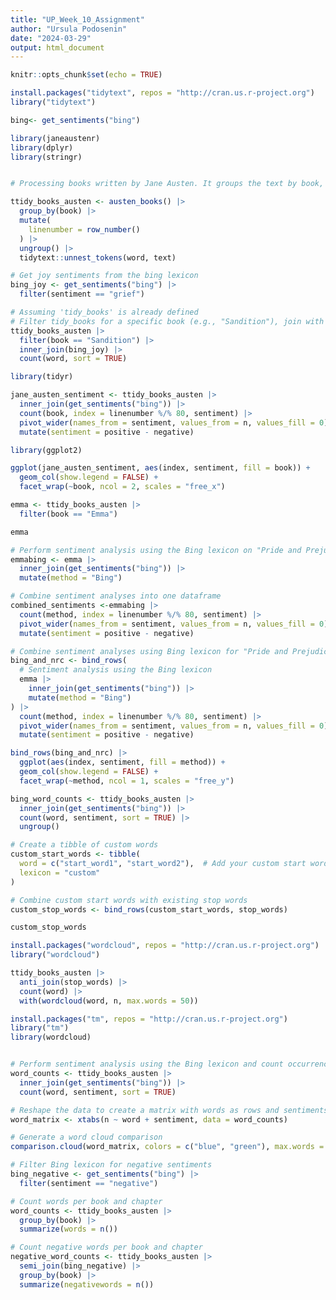 ```yaml
---
title: "UP_Week_10_Assignment"
author: "Ursula Podosenin"
date: "2024-03-29"
output: html_document
---
```


```r
knitr::opts_chunk$set(echo = TRUE)
```

```r

install.packages("tidytext", repos = "http://cran.us.r-project.org")
library("tidytext")

bing<- get_sentiments("bing")
```

```r

library(janeaustenr)
library(dplyr)
library(stringr)


# Processing books written by Jane Austen. It groups the text by book, assigns line numbers, ungroups the data, and then tokenizes the text into individual words using the tidytext package

ttidy_books_austen <- austen_books() |>
  group_by(book) |>
  mutate(
    linenumber = row_number()
  ) |>
  ungroup() |>
  tidytext::unnest_tokens(word, text)
```

```r

# Get joy sentiments from the bing lexicon
bing_joy <- get_sentiments("bing") |>
  filter(sentiment == "grief")

# Assuming 'tidy_books' is already defined
# Filter tidy_books for a specific book (e.g., "Sandition"), join with bing_joy sentiments, and count occurrences of each joy word
ttidy_books_austen |>
  filter(book == "Sandition") |>
  inner_join(bing_joy) |>
  count(word, sort = TRUE)
```

```r

library(tidyr)

jane_austen_sentiment <- ttidy_books_austen |>
  inner_join(get_sentiments("bing")) |>
  count(book, index = linenumber %/% 80, sentiment) |>
  pivot_wider(names_from = sentiment, values_from = n, values_fill = 0) |>
  mutate(sentiment = positive - negative)
```

```r

library(ggplot2)

ggplot(jane_austen_sentiment, aes(index, sentiment, fill = book)) +
  geom_col(show.legend = FALSE) +
  facet_wrap(~book, ncol = 2, scales = "free_x")
```
```r

emma <- ttidy_books_austen |>
  filter(book == "Emma")

emma
```

```r

# Perform sentiment analysis using the Bing lexicon on "Pride and Prejudice"
emmabing <- emma |>
  inner_join(get_sentiments("bing")) |>
  mutate(method = "Bing")

# Combine sentiment analyses into one dataframe
combined_sentiments <-emmabing |>
  count(method, index = linenumber %/% 80, sentiment) |>
  pivot_wider(names_from = sentiment, values_from = n, values_fill = 0) |>
  mutate(sentiment = positive - negative)
```
```r

# Combine sentiment analyses using Bing lexicon for "Pride and Prejudice"
bing_and_nrc <- bind_rows(
  # Sentiment analysis using the Bing lexicon
  emma |>
    inner_join(get_sentiments("bing")) |>
    mutate(method = "Bing")
) |>
  count(method, index = linenumber %/% 80, sentiment) |>
  pivot_wider(names_from = sentiment, values_from = n, values_fill = 0) |>
  mutate(sentiment = positive - negative)


```

```r

bind_rows(bing_and_nrc) |>
  ggplot(aes(index, sentiment, fill = method)) +
  geom_col(show.legend = FALSE) +
  facet_wrap(~method, ncol = 1, scales = "free_y")
```

```r

bing_word_counts <- ttidy_books_austen |>
  inner_join(get_sentiments("bing")) |>
  count(word, sentiment, sort = TRUE) |>
  ungroup()
```

```r

# Create a tibble of custom words
custom_start_words <- tibble(
  word = c("start_word1", "start_word2"),  # Add your custom start words here
  lexicon = "custom"
)

# Combine custom start words with existing stop words
custom_stop_words <- bind_rows(custom_start_words, stop_words)

custom_stop_words
```

```r

install.packages("wordcloud", repos = "http://cran.us.r-project.org")
library("wordcloud")

ttidy_books_austen |>
  anti_join(stop_words) |>
  count(word) |>
  with(wordcloud(word, n, max.words = 50))
```

```r

install.packages("tm", repos = "http://cran.us.r-project.org")
library("tm")
library(wordcloud)


# Perform sentiment analysis using the Bing lexicon and count occurrences of each word
word_counts <- ttidy_books_austen |>
  inner_join(get_sentiments("bing")) |>
  count(word, sentiment, sort = TRUE)

# Reshape the data to create a matrix with words as rows and sentiments as columns
word_matrix <- xtabs(n ~ word + sentiment, data = word_counts)

# Generate a word cloud comparison
comparison.cloud(word_matrix, colors = c("blue", "green"), max.words = 100)
```

```r

# Filter Bing lexicon for negative sentiments
bing_negative <- get_sentiments("bing") |> 
  filter(sentiment == "negative")

# Count words per book and chapter
word_counts <- ttidy_books_austen |>
  group_by(book) |>
  summarize(words = n())

# Count negative words per book and chapter
negative_word_counts <- ttidy_books_austen |>
  semi_join(bing_negative) |>
  group_by(book) |>
  summarize(negativewords = n())
```

